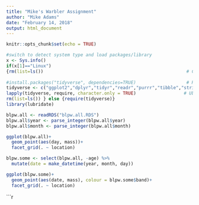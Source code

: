 ```yaml
---
title: "Mike's Warbler Assignment"
author: "Mike Adams"
date: "February 14, 2018"
output: html_document
---
```


```r
knitr::opts_chunk$set(echo = TRUE)
```

```r
#switch to detect system type and load packages/library
x <- Sys.info()
if(x[1]=="Linux")
{rm(list=ls())                                                      # Clears R workspace
   
#install.packages("tidyverse", dependencies=TRUE)                   # Run once, then comment
tidyverse <- c("ggplot2","dplyr","tidyr","readr","purrr","tibble","stringr") # Ubuntu tidyverse work around
lapply(tidyverse, require, character.only = TRUE)                  # Ubuntu tidyverse work around
rm(list=ls()) } else {require(tidyverse)}
library(lubridate)
```


```r
blpw.all <- readRDS("blpw.all.RDS")
blpw.all$year <- parse_integer(blpw.all$year)
blpw.all$month <- parse_integer(blpw.all$month)

```


```r
ggplot(blpw.all)+
  geom_point(aes(day, mass))+
  facet_grid(. ~ location)
```

```r
blpw.some <- select(blpw.all, -age) %>%
  mutate(date = make_datetime(year, month, day))
```

```r

ggplot(blpw.some)+
  geom_point(aes(date, mass), colour = blpw.some$band)+
  facet_grid(. ~ location)

```

```r

  

